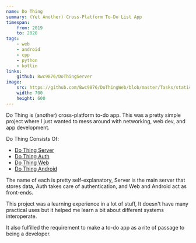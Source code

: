 ```yaml
---
name: Do Thing
summary: (Yet Another) Cross-Platform To-Do List App
timespan:
    from: 2019
    to: 2020
tags:
    - web
    - android
    - cpp
    - python
    - kotlin
links:
    github: Bwc9876/DoThingServer
image:
    src: https://github.com/Bwc9876/DoThingWeb/blob/master/Tasks/static/Tasks/img/DoThingWebExample.PNG?raw=true
    width: 700
    height: 600
---
```



Do Thing is (another) cross-platform to-do app. This was a pretty simple project
where I just wanted to mess around with networking, web dev, and app development.

Do Thing Consists Of:

-   [Do Thing Server](https://github/Bwc9876/DoThingServer)
-   [Do Thing Auth](https://github/Bwc9876/DoThingAuth)
-   [Do Thing Web](https://github/Bwc9876/DoThingWeb)
-   [Do Thing Android](https://github/Bwc9876/DoThingAndroid)

The name of each is pretty self-explanatory, Server is the main server that
stores data, Auth takes care of authentication, and Web and Android act as front-ends.

This project was a learning experience in a lot of stuff, It doesn't have many
practical uses but it helped me learn a bit about different systems interoperate.

It also fulfilled the requirement to make a to-do app as a rite of passage
to being a developer.
